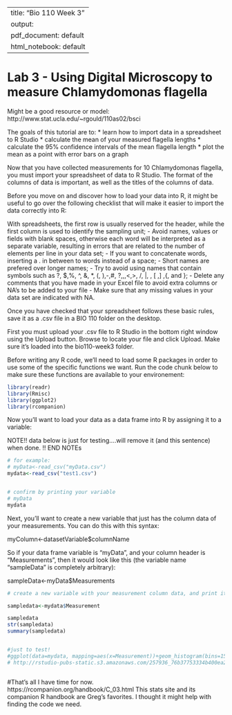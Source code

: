 
---
title: "Bio 110 Week 3"
output:
  pdf_document: default
  html_notebook: default
---

# Lab 3 - Using Digital Microscopy to measure Chlamydomonas flagella


Might be a good resource or model: http://www.stat.ucla.edu/~rgould/110as02/bsci

The goals of this tutorial are to:
* learn how to import data in a spreadsheet to R Studio
* calculate the mean of your measured flagella lengths
* calculate the 95% confidence intervals of the mean flagella length
* plot the mean as a point with error bars on a graph

Now that you have collected measurements for 10 Chlamydomonas flagella, you must import your spreadsheet of data to R Studio. The format of the columns of data is important, as well as the titles of the columns of data. 

Before you move on and discover how to load your data into R, it might be useful to go over the following checklist that will make it easier to import the data correctly into R:

With spreadsheets, the first row is usually reserved for the header, while the first column is used to identify the sampling unit;
- Avoid names, values or fields with blank spaces, otherwise each word will be interpreted as a separate variable, resulting in errors that are related to the number of elements per line in your data set;
- If you want to concatenate words, inserting a . in between to words instead of a space;
- Short names are prefered over longer names;
- Try to avoid using names that contain symbols such as ?, $,%, ^, &, *, (, ),-,#, ?,,,<,>, /, |, \, [ ,] ,{, and };
- Delete any comments that you have made in your Excel file to avoid extra columns or NA’s to be added to your file
- Make sure that any missing values in your data set are indicated with NA.


Once you have checked that your spreadsheet follows these basic rules, save it as a .csv file in a BIO 110 folder on the desktop.  

First you must upload your .csv file to R Studio in the bottom right window using the Upload button.  Browse to locate your file and click Upload.  Make sure it's loaded into the bio110-week3 folder.

Before writing any R code, we'll need to load some R packages in order to use some of the specific functions we want. Run the code chunk below to make sure these functions are available to your environement:

```r

library(readr)
library(Rmisc)
library(ggplot2)
library(rcompanion)


```
 

Now you'll want to load your data as a data frame into R by assigning it to a variable:

NOTE!! data below is just for testing....will remove it (and this sentence) when done. !! END NOTEs

```r
# for example:
# myData<-read_csv("myData.csv")
mydata<-read_csv("test1.csv")


# confirm by printing your variable
# myData
mydata


```


Next, you'll want to create a new variable that just has the column data of your measurements. You can do this with this syntax:

myColumn<-datasetVariable$columnName

So if your data frame variable is "myData", and your column header is "Measurements", then it would look like this (the variable name "sampleData" is completely arbitrary):

sampleData<-myData$Measurements

```r
# create a new variable with your measurement column data, and print it out to ensure it worked. 

sampledata<-mydata$Measurement

sampledata
str(sampledata)
summary(sampledata)


#just to test!
#ggplot(data=mydata, mapping=aes(x=Measurement))+geom_histogram(bins=15)
# http://rstudio-pubs-static.s3.amazonaws.com/257936_76b37753334b400ea28de4856ccc4f4f.html#calulating_the_confidence_intervals



```






#That's all I have time for now.  
https://rcompanion.org/handbook/C_03.html
This stats site and its companion R handbook are Greg's favorites.  I thought it might help with finding the code we need.

